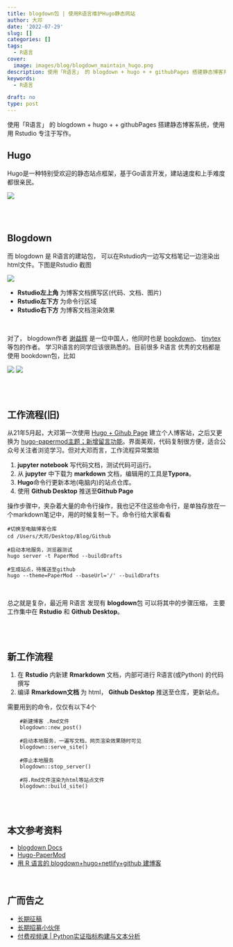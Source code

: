 ```yaml
---
title: blogdown包 | 使用R语言维护Hugo静态网站
author: 大邓
date: '2022-07-29'
slug: []
categories: []
tags:
  - R语言
cover:
  image: images/blog/blogdown_maintain_hugo.png
description: 使用「R语言」 的 blogdown + hugo + + githubPages 搭建静态博客系统，使用用 Rstudio 专注于写作。
keywords:
  - R语言

draft: no
type: post
---
```




使用「R语言」 的 blogdown + hugo + + githubPages 搭建静态博客系统，使用用 Rstudio 专注于写作。

## Hugo

Hugo是一种特别受欢迎的静态站点框架，基于Go语言开发，建站速度和上手难度都很亲民。

![](img/hugo.png)

<br><br>

## Blogdown

而 blogdown 是 R语言的建站包， 可以在Rstudio内一边写文档笔记一边渲染出html文件。下图是Rstudio 截图

![](img/Rstudio_blogdown_panel.png)

-   **Rstudio左上角** 为博客文档撰写区(代码、文档、图片)
-   **Rstudio左下方** 为命令行区域
-   **Rstudio右下方** 为博客文档渲染效果

<br>

对了， blogdown作者 [谢益辉](https://yihui.org/en/) 是一位中国人，他同时也是 [bookdown](https://bookdown.org/)、 [tinytex](https://yihui.org/tinytex/) 等包的作者。 学习R语言的同学应该很熟悉的。目前很多 R语言 优秀的文档都是使用 bookdown包，比如

![](img/blogdown_gallery1.png) ![](img/blogdown_gallery2.png)

<br><br>

## 工作流程(旧)

从21年5月起，大邓第一次使用 [Hugo + Gihub Page](https://textdata.cn/blog/hugo_website_test/) 建立个人博客站，之后又更换为 [hugo-papermod主题；新增留言功能](https://textdata.cn/blog/blog_add_comments_function/)。界面美观，代码复制很方便，适合公众号关注者浏览学习。但对大邓而言，工作流程异常繁琐

1.  **jupyter notebook** 写代码文档，测试代码可运行。
2.  从 **jupyter** 中下载为 **markdown** 文档，编辑用的工具是**Typora**。
3.  **Hugo**命令行更新本地(电脑内)的站点仓库。
4.  使用 **Github Desktop** 推送至**Github Page**

操作步骤中，夹杂着大量的命令行操作，我也记不住这些命令行，是单独存放在一个markdown笔记中，用的时候复制一下。命令行给大家看看

    #切换至电脑博客仓库
    cd /Users/大邓/Desktop/Blog/Github

    #启动本地服务，浏览器测试
    hugo server -t PaperMod --buildDrafts

    #生成站点，待推送至github
    hugo --theme=PaperMod --baseUrl='/' --buildDrafts

<br>

总之就是复杂，最近用 R语言 发现有 **blogdown**包 可以将其中的步骤压缩， 主要工作集中在 **Rstudio** 和 **Github Desktop**。

<br><br>

## 新工作流程

1.  在 **Rstudio** 内新建 **Rmarkdown** 文档，内部可进行 R语言(或Python) 的代码撰写
2.  编译 **Rmarkdown文档** 为 html， **Github Desktop** 推送至仓库，更新站点。

需要用到的命令，仅仅有以下4个

        #新建博客 .Rmd文件
        blogdown::new_post()

        #启动本地服务，一遍写文档，网页渲染效果随时可见
        blogdown::serve_site()

        #停止本地服务
        blogdown::stop_server()

        #将.Rmd文件渲染为html等站点文件
        blogdown::build_site()

<br><br>

## 本文参考资料

-   [blogdown Docs](https://bookdown.org/yihui/blogdown/)
-   [Hugo-PaperMod](https://themes.gohugo.io/themes/hugo-papermod/)
-   [用 R 语言的 blogdown+hugo+netlify+github 建博客](https://cosx.org/2018/01/build-blog-with-blogdown-hugo-netlify-github/)

<br>

## 广而告之

-   [长期征稿](https://textdata.cn/blog/call_for_paper/)
-   [长期招募小伙伴](https://textdata.cn/blog/we_need_you/)
-   [付费视频课 \| Python实证指标构建与文本分析](https://textdata.cn/blog/management_python_course/)

